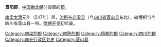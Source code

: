 '''景阳郡'''，[[中国|中国]][[南北朝|南北朝]]时设置的[[郡|郡]]。

[[梁_(南朝)|南梁]][[太清_(年號)|太清]]元年（547年）置，[[治所|治所]]在[[宕渠县|宕渠县]]（今[[四川省|四川省]][[营山县|营山县]]东北）。辖境相当今四川省营山县一带。[[隋朝|隋朝]][[开皇|开皇]]初年废。

{{四川行政区划小作品}}
{{DEFAULTSORT:J}}
[[Category:南梁的郡|Category:南梁的郡]]
[[Category:南陈的郡|Category:南陈的郡]]
[[Category:隋朝的郡|Category:隋朝的郡]]
[[Category:四川的郡|Category:四川的郡]]
[[Category:南充行政区划史|Category:南充行政区划史]]
[[Category:营山县|Category:营山县]]